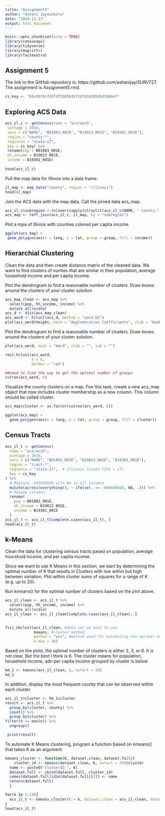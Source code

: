 ```yaml
---
title: "Assignment5"
author: "Ashani Jayasekera"
date: "2024-11-13"
output: html_document
---
```


```r
knitr::opts_chunk$set(echo = TRUE)
library(censusapi)
library(tidyverse)
library(magrittr)
library(factoextra)
```
## Assignment 5

The link to the GitHub repository is: https://github.com/ashanijay/SURV727. The assignment is Assignment5.rmd.

```r
cs_key <- "65c0979cfd3f4f5585b3572df63418505d19b6e7"
```

## Exploring ACS Data

```r
acs_il_c <- getCensus(name = "acs/acs5",
 vintage = 2016,
 vars = c("NAME", "B01003_001E", "B19013_001E", "B19301_001E"),
 region = "county:*",
 regionin = "state:17",
 key = cs_key) %>%
 rename(pop = B01003_001E,
 hh_income = B19013_001E,
 income = B19301_001E)
 
head(acs_il_c)

```

Pull the map data for Illinois into a data frame. 

```r
il_map <- map_data("county", region = "illinois")
head(il_map)
```
Join the ACS data with the map data. Call the joined data acs_map. 
```r
acs_il_c$subregion <-tolower(sapply(strsplit(acs_il_c$NAME, " County,"), function(x) x[1]))
acs_map <- left_join(acs_il_c, il_map, by = "subregion")
```

Plot a mpa of Illinois with counties colored per capita income. 
```r
ggplot(acs_map) +
 geom_polygon(aes(x = long, y = lat, group = group, fill = income))
```

## Hierarchial Clustering
Clean the data and then create distance matrix of the cleaned data. We want to find clusters of ounties that are similar in their population, average household income and per capita income. 

Plot the dendrogram to find a reasonable number of clusters. Draw boxes around the clusters of your cluster solution

```r
acs_map_clean <- acs_map %>%
  select(pop, hh_income, income) %>%
  mutate_all(scale)
acs_d <- dist(acs_map_clean)
acs_ward <- hclust(acs_d, method = "ward.D2")
plot(acs_ward$height, main = "Agglomeration Coefficients", xlab = "Number of Merges", ylab = "Height")

```

Plot the dendrogram to find a reasonable number of clusters. Draw boxes around the clusters of your cluster solution.
```r
plot(acs_ward, main = "Ward", xlab = "", sub = "")

rect.hclust(acs_ward, 
            k = 6, 
            border = "red")
```

```r

##need to find the way to get the optimal number of groups
cutree(acs_ward, 6)
```


Visualize the county clusters on a map. Foe this task, create a new acs_map object that now includes cluster membership as a new column. This column should be called cluster. 
```r

acs_map$cluster <- as.factor(cutree(acs_ward, 6))

ggplot(acs_map) +
  geom_polygon(aes(x = long, y = lat, group = group, fill = cluster))
```
## Census Tracts
```r
acs_il_t <- getCensus(
  name = "acs/acs5",
  vintage = 2016,
  vars = c("NAME", "B01003_001E", "B19013_001E", "B19301_001E"),
  region = "tract:*",
  regionin = "state:17",  # Illinois (state FIPS = 17)
  key = cs_key
) %>%
  # Replace -666666666 with NA in all columns
  mutate(across(everything(), ~ ifelse(. == -666666666, NA, .))) %>%
  # Rename columns
  rename(
    pop = B01003_001E,
    hh_income = B19013_001E,
    income = B19301_001E
  )
acs_il_t <- acs_il_t[complete.cases(acs_il_t), ]
head(acs_il_t)
```

## k-Means
Clean the data for clustering census tracts pased on population, average hourshold income, and per capita income. 

Since we want to use K Means in this section, we start by determining the optimal number of K that results in Clusters with low within but high between variation. Plot within cluster sums of squares for a range of K (e.g. up to 20).

Run kmeans() for the optimal number of clusters based on the plot above.

```r
acs_il_clean <- acs_il_t %>%
  select(pop, hh_income, income) %>%
  mutate_all(scale)
acs_il_clean <- acs_il_clean[complete.cases(acs_il_clean), ]
  

fviz_nbclust(acs_il_clean, #data set we want to use
             kmeans, #cluster method
             method = "wss", #method used for estimating the optimal number of clusters
             k.max = 20)
```
Based on the plots, the optimal number of clusters is either 2, 3, or 6. It is not clear. But the best I think is 6. The cluster means for population, household income, adn per capita income grouped by cluster is below. 
```r
km_1 <- kmeans(acs_il_clean, 6, nstart = 20)
km_1
```
In addition, display the most frequent county that can be observed within each cluster. 
```r
acs_il_t$cluster <- km_1$cluster
result <- acs_il_t %>%
  group_by(cluster, county) %>%  
  count() %>%  
  group_by(cluster) %>%
filter(n == max(n)) %>%  
  ungroup()  

 print(result)
```
To automate K Means clustering, program a function based on kmeans() that takes K as an argument.
```r
kmeans_cluster <- function(K, dataset.clean, dataset.full){
    cluster_id <- kmeans(dataset.clean, K, nstart = 20)$cluster
  name <- paste0("clusterID_", K)
  dataset.full <- cbind(dataset.full, cluster_id)
  names(dataset.full)[dim(dataset.full)[2]] <- name
  return(dataset.full)
  }

for(k in 2:10){
  acs_il_t <- kmeans_cluster(K = k, dataset.clean = acs_il_clean, dataset.full = acs_il_t)
}
head(acs_il_t)
```
